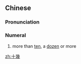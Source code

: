 {{also|十几}}
==Chinese==
{{zh-forms|s=十几}}

===Pronunciation===
{{zh-pron
|m=shíjǐ
|cat=num
}}

===Numeral===
{{zh-num}}

# more than [[ten]], a [[dozen]] or more

[[zh:十幾]]